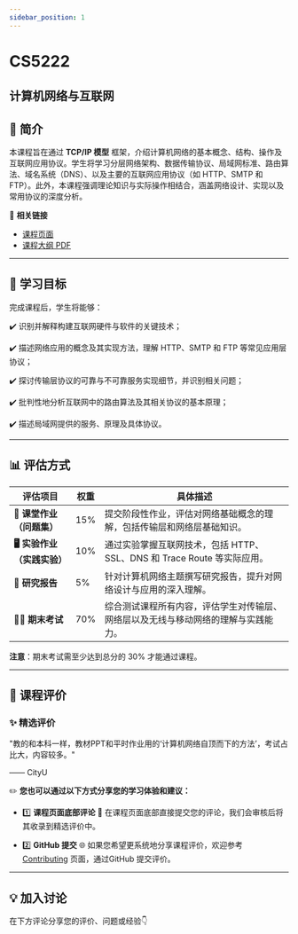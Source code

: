 ```yaml
---
sidebar_position: 1
---
```


# CS5222
## 计算机网络与互联网

## **📘 简介**
本课程旨在通过 **TCP/IP 模型** 框架，介绍计算机网络的基本概念、结构、操作及互联网应用协议。学生将学习分层网络架构、数据传输协议、局域网标准、路由算法、域名系统（DNS）、以及主要的互联网应用协议（如 HTTP、SMTP 和 FTP）。此外，本课程强调理论知识与实际操作相结合，涵盖网络设计、实现以及常用协议的深度分析。

🔗 **相关链接**
- [课程页面](https://www.cityu.edu.hk/catalogue/pg/202526/course/CS5222.htm)
- [课程大纲 PDF](https://www.cityu.edu.hk/catalogue/pg/202526/course/CS5222.pdf)

---

## **🎯 学习目标**

完成课程后，学生将能够：

✔️ 识别并解释构建互联网硬件与软件的关键技术；

✔️ 描述网络应用的概念及其实现方法，理解 HTTP、SMTP 和 FTP 等常见应用层协议；

✔️ 探讨传输层协议的可靠与不可靠服务实现细节，并识别相关问题；

✔️ 批判性地分析互联网中的路由算法及其相关协议的基本原理；

✔️ 描述局域网提供的服务、原理及具体协议。

---

## **📊 评估方式**

| **评估项目**                   | **权重** | **具体描述**                                                                                       |
|-------------------------------|---------|---------------------------------------------------------------------------------------------------|
| **📝 课堂作业（问题集）**        | 15%     | 提交阶段性作业，评估对网络基础概念的理解，包括传输层和网络层基础知识。                              |
| **🖥️ 实验作业（实践实验）**      | 10%     | 通过实验掌握互联网技术，包括 HTTP、SSL、DNS 和 Trace Route 等实际应用。                             |
| **📄 研究报告**                | 5%      | 针对计算机网络主题撰写研究报告，提升对网络设计与应用的深入理解。                                     |
| **🧑‍💻 期末考试**               | 70%     | 综合测试课程所有内容，评估学生对传输层、网络层以及无线与移动网络的理解与实践能力。                  |

**注意**：期末考试需至少达到总分的 30% 才能通过课程。

---

## **💬 课程评价**

### ✨ **精选评价**
<div className={commentStyles.commentBox}>
    <p className={commentStyles.commentText}>
        "教的和本科一样，教材PPT和平时作业用的‘计算机网络自顶而下的方法’，考试占比大，内容较多。"
    </p>
    <p className={commentStyles.commentAuthor}>—— CityU</p>
</div>

✏️ **您也可以通过以下方式分享您的学习体验和建议：**

- 1️⃣ **课程页面底部评论**
💬 在课程页面底部直接提交您的评论，我们会审核后将其收录到精选评价中。

- 2️⃣ **GitHub 提交**
🌐 如果您希望更系统地分享课程评价，欢迎参考 [Contributing](/contributing) 页面，通过GitHub 提交评价。




---

## **💡 加入讨论**

在下方评论分享您的评价、问题或经验👇
<Utterances />